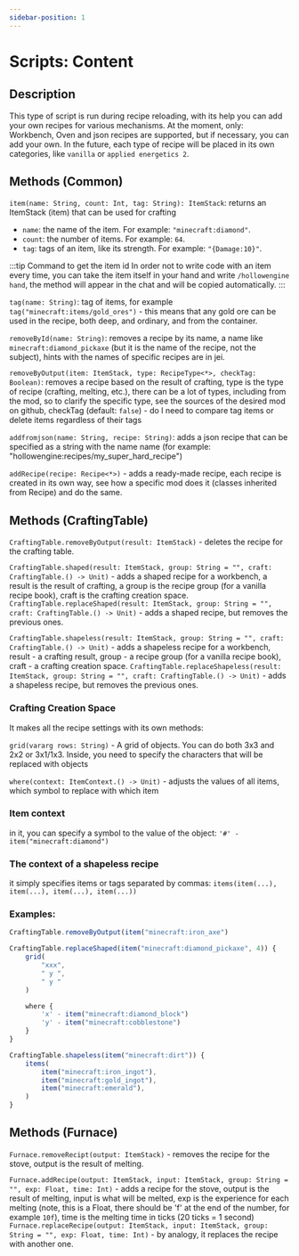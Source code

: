 ```yaml
---
sidebar-position: 1
---
```


# Scripts: Content

## Description

This type of script is run during recipe reloading, with its help you can add your own recipes for various mechanisms.
At the moment, only: Workbench, Oven and json recipes are supported, but if necessary, you can add your own.
In the future, each type of recipe will be placed in its own categories, like `vanilla` or `applied energetics 2`.

## Methods (Common)

`item(name: String, count: Int, tag: String): ItemStack`: returns an ItemStack (item) that can be used for crafting
- `name`: the name of the item. For example: `"minecraft:diamond"`.
- `count`: the number of items. For example: `64`.
- `tag`: tags of an item, like its strength. For example: `"{Damage:10}"`.

:::tip Command to get the item id
In order not to write code with an item every time, you can take the item itself in your hand and write `/hollowengine hand`,
the method will appear in the chat and will be copied automatically.
:::

`tag(name: String)`: tag of items, for example `tag("minecraft:items/gold_ores")` - this means that any gold ore can be used in the recipe, both deep, and ordinary, and from the container.

`removeById(name: String)`: removes a recipe by its name, a name like `minecraft:diamond_pickaxe` (but it is the name of the recipe, not the subject), hints with the names of specific recipes are in jei.

`removeByOutput(item: ItemStack, type: RecipeType<*>, checkTag: Boolean)`: removes a recipe based on the result of crafting, type is the type of recipe (crafting, melting, etc.), there can be a lot of types, including from the mod, so to clarify the specific type, see the sources of the desired mod on github, checkTag (default: `false`) - do I need to compare tag items or delete items regardless of their tags

`addfromjson(name: String, recipe: String)`: adds a json recipe that can be specified as a string with the name name (for example: "hollowengine:recipes/my_super_hard_recipe")

`addRecipe(recipe: Recipe<*>)` - adds a ready-made recipe, each recipe is created in its own way, see how a specific mod does it (classes inherited from Recipe) and do the same.

## Methods (CraftingTable)

`CraftingTable.removeByOutput(result: ItemStack)` - deletes the recipe for the crafting table.

`CraftingTable.shaped(result: ItemStack, group: String = "", craft: CraftingTable.() -> Unit)` - adds a shaped recipe for a workbench, a result is the result of crafting, a group is the recipe group (for a vanilla recipe book), craft is the crafting creation space.
`CraftingTable.replaceShaped(result: ItemStack, group: String = "", craft: CraftingTable.() -> Unit)` - adds a shaped recipe, but removes the previous ones.

`CraftingTable.shapeless(result: ItemStack, group: String = "", craft: CraftingTable.() -> Unit)` - adds a shapeless recipe for a workbench, result - a crafting result, group - a recipe group (for a vanilla recipe book), craft - a crafting creation space.
`CraftingTable.replaceShapeless(result: ItemStack, group: String = "", craft: CraftingTable.() -> Unit)` - adds a shapeless recipe, but removes the previous ones.

### Crafting Creation Space

It makes all the recipe settings with its own methods:

`grid(vararg rows: String)` - A grid of objects. You can do both 3x3 and 2x2 or 3x1/1x3. Inside, you need to specify the characters that will be replaced with objects

`where(context: ItemContext.() -> Unit)` - adjusts the values of all items, which symbol to replace with which item

### Item context

in it, you can specify a symbol to the value of the object: `'#' - item("minecraft:diamond")`

### The context of a shapeless recipe

it simply specifies items or tags separated by commas: `items(item(...), item(...), item(...), item(...))`

### Examples:

```jsx
CraftingTable.removeByOutput(item("minecraft:iron_axe")

CraftingTable.replaceShaped(item("minecraft:diamond_pickaxe", 4)) {
    grid(
        "xxx",
        " y ",
        " y "
    )

    where {
        'x' - item("minecraft:diamond_block")
        'y' - item("minecraft:cobblestone")
    }
}

CraftingTable.shapeless(item("minecraft:dirt")) {
	items(
		item("minecraft:iron_ingot"),
		item("minecraft:gold_ingot"),
		item("minecraft:emerald"),
	)
}
```

## Methods (Furnace)

`Furnace.removeRecipt(output: ItemStack)` - removes the recipe for the stove, output is the result of melting.

`Furnace.addRecipe(output: ItemStack, input: ItemStack, group: String = "", exp: Float, time: Int)` - adds a recipe for the stove, output is the result of melting, input is what will be melted, exp is the experience for each melting (note, this is a Float, there should be 'f' at the end of the number, for example `10f`), time is the melting time in ticks (20 ticks = 1 second)
`Furnace.replaceRecipe(output: ItemStack, input: ItemStack, group: String = "", exp: Float, time: Int)` - by analogy, it replaces the recipe with another one.